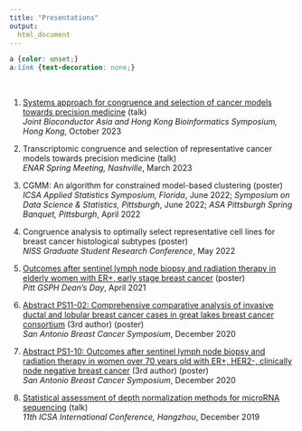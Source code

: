 ---
title: "Presentations"
output:
  html_document
---

```{css, echo=FALSE}
a {color: unset;} 
a:link {text-decoration: none;}
```

<br>

(@) [Systems approach for congruence and selection of cancer models towards precision medicine](downloads/presentations/2023_hk_cascam.pdf) (talk) <br> *Joint Bioconductor Asia and Hong Kong Bioinformatics Symposium, Hong Kong*, October 2023

(@) Transcriptomic congruence and selection of representative cancer models towards precision medicine (talk) <br> *ENAR Spring Meeting, Nashville*, March 2023

(@) CGMM: An algorithm for constrained model-based clustering (poster) <br> *ICSA Applied Statistics Symposium, Florida*, June 2022; *Symposium on Data Science \& Statistics, Pittsburgh*, June 2022; *ASA Pittsburgh Spring Banquet, Pittsburgh*, April 2022 

(@) Congruence analysis to optimally select representative cell lines for breast cancer histological subtypes (poster) <br>  *NISS Graduate Student Research Conference*, May 2022

(@) [Outcomes after sentinel lymph node biopsy and radiation therapy in elderly women with ER+, early stage breast cancer](downloads/presentations/2021_deans_day_slnb.pdf) (poster) <br> *Pitt GSPH Dean's Day*, April 2021

(@) [Abstract PS11-02: Comprehensive comparative analysis of invasive ductal and lobular breast cancer cases in great lakes breast cancer consortium](https://aacrjournals.org/cancerres/article/81/4_Supplement/PS11-02/648201/Abstract-PS11-02-Comprehensive-comparative) (3rd author) (poster) <br>  *San Antonio Breast Cancer Symposium*, December 2020 

(@) [Abstract PS1-10: Outcomes after sentinel lymph node biopsy and radiation therapy in women over 70 years old with ER+, HER2-, clinically node negative breast cancer](https://aacrjournals.org/cancerres/article/81/4_Supplement/PS1-10/648032/Abstract-PS1-10-Outcomes-after-sentinel-lymph-node) (3rd author) (poster) <br>  *San Antonio Breast Cancer Symposium*, December 2020

(@) [Statistical assessment of depth normalization methods for microRNA sequencing](downloads/presentations/2019_ICSA_normalization.pdf) (talk) <br> *11th ICSA International Conference, Hangzhou*, December 2019
